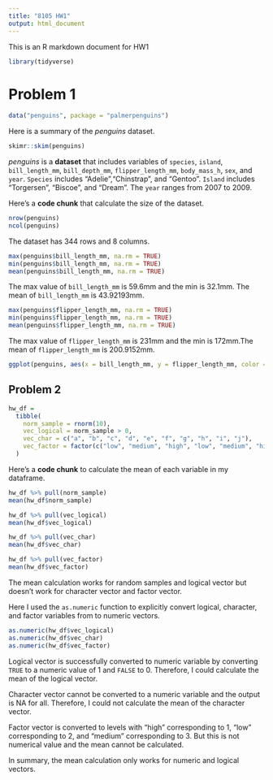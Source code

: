 ```yaml
---
title: "8105 HW1"
output: html_document
---
```


This is an R markdown document for HW1

```r
library(tidyverse)
```

# Problem 1

```r
data("penguins", package = "palmerpenguins")
```

Here is a summary of the _penguins_ dataset. 

```r
skimr::skim(penguins)
```

_penguins_ is a **dataset** that includes variables of `species`, `island`, `bill_length_mm`, `bill_depth_mm`, `flipper_length_mm`, `body_mass_h`, `sex`, and `year`. `Species` includes "Adelie","Chinstrap", and "Gentoo". `Island` includes "Torgersen", "Biscoe", and "Dream". The    `year` ranges from 2007 to 2009. 

Here's a **code chunk** that calculate the size of the dataset.  

```r
nrow(penguins)
ncol(penguins)
```
The dataset has 344 rows and 8 columns. 

```r
max(penguins$bill_length_mm, na.rm = TRUE)
min(penguins$bill_length_mm, na.rm = TRUE)
mean(penguins$bill_length_mm, na.rm = TRUE)
```

The max value of `bill_length_mm` is 59.6mm and the min is 32.1mm. The mean of `bill_length_mm` is 43.92193mm.

```r
max(penguins$flipper_length_mm, na.rm = TRUE)
min(penguins$flipper_length_mm, na.rm = TRUE)
mean(penguins$flipper_length_mm, na.rm = TRUE)
```

The max value of `flipper_length_mm` is 231mm and the min is 172mm.The mean of `flipper_length_mm` is 200.9152mm. 

```r
ggplot(penguins, aes(x = bill_length_mm, y = flipper_length_mm, color = species)) + geom_point()
```

## Problem 2
```r
hw_df = 
  tibble(
    norm_sample = rnorm(10),
    vec_logical = norm_sample > 0,
    vec_char = c("a", "b", "c", "d", "e", "f", "g", "h", "i", "j"),
    vec_factor = factor(c("low", "medium", "high", "low", "medium", "high", "low", "medium", "high", "low"))
  )
```

Here's a **code chunk** to calculate the mean of each variable in my dataframe.
```r
hw_df %>% pull(norm_sample)
mean(hw_df$norm_sample)
```

```r
hw_df %>% pull(vec_logical)
mean(hw_df$vec_logical)
```

```r
hw_df %>% pull(vec_char)
mean(hw_df$vec_char)
```

```r
hw_df %>% pull(vec_factor)
mean(hw_df$vec_factor)
```

The mean calculation works for random samples and logical vector but doesn't work for character vector and factor vector. 

Here I used the `as.numeric` function to explicitly convert  logical, character, and factor variables from to numeric vectors. 

```r
as.numeric(hw_df$vec_logical)
as.numeric(hw_df$vec_char)
as.numeric(hw_df$vec_factor)
```

Logical vector is successfully converted to numeric variable by converting `TRUE` to a numeric value of 1 and `FALSE` to 0. Therefore, I could calculate the mean of the logical vector.

Character vector cannot be converted to a numeric variable and the output is NA for all. Therefore, I could not calculate the mean of the character vector. 

Factor vector is converted to levels with "high" corresponding to 1, "low" corresponding to 2, and "medium" corresponding to 3. But this is not numerical value and the mean cannot be calculated. 

In summary, the mean calculation only works for numeric and logical vectors. 




